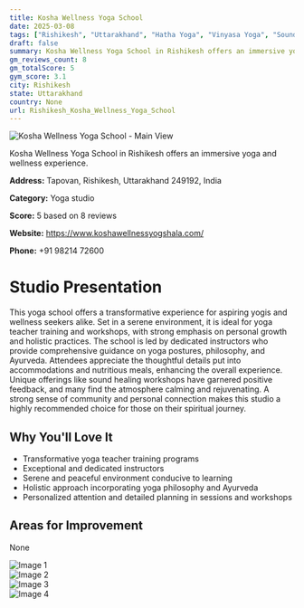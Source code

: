 ```yaml
---
title: Kosha Wellness Yoga School
date: 2025-03-08
tags: ["Rishikesh", "Uttarakhand", "Hatha Yoga", "Vinyasa Yoga", "Sound Healing", "serene atmosphere", "personalized experience", "Rishikesh"]  
draft: false
summary: Kosha Wellness Yoga School in Rishikesh offers an immersive yoga and wellness experience.
gm_reviews_count: 8
gm_totalScore: 5
gym_score: 3.1
city: Rishikesh
state: Uttarakhand
country: None
url: Rishikesh_Kosha_Wellness_Yoga_School
---
```


<div className="aspect-[16/9] relative my-8">
  <img 
    src="https://lh5.googleusercontent.com/p/AF1QipO-Zamgha0sWHqQK8VPkdB8u6I0QqkrDM4U0rif=w1920-h1080-k-no"
    alt="Kosha Wellness Yoga School - Main View"
    className="object-cover absolute inset-0 w-full h-full rounded-lg"
  />
</div>

Kosha Wellness Yoga School in Rishikesh offers an immersive yoga and wellness experience.

**Address:** Tapovan, Rishikesh, Uttarakhand 249192, India

**Category:** Yoga studio

**Score:** 5 based on 8 reviews

**Website:** https://www.koshawellnessyogshala.com/

**Phone:** +91 98214 72600

# Studio Presentation

This yoga school offers a transformative experience for aspiring yogis and wellness seekers alike. Set in a serene environment, it is ideal for yoga teacher training and workshops, with strong emphasis on personal growth and holistic practices. The school is led by dedicated instructors who provide comprehensive guidance on yoga postures, philosophy, and Ayurveda. Attendees appreciate the thoughtful details put into accommodations and nutritious meals, enhancing the overall experience. Unique offerings like sound healing workshops have garnered positive feedback, and many find the atmosphere calming and rejuvenating. A strong sense of community and personal connection makes this studio a highly recommended choice for those on their spiritual journey.



## Why You'll Love It

- Transformative yoga teacher training programs
- Exceptional and dedicated instructors
- Serene and peaceful environment conducive to learning
- Holistic approach incorporating yoga philosophy and Ayurveda
- Personalized attention and detailed planning in sessions and workshops

## Areas for Improvement

None

<div className="grid grid-cols-1 xl:grid-cols-2 gap-4 my-8">
<div className="aspect-[4/3] relative"><img src="https://lh5.googleusercontent.com/p/AF1QipPZrOU8GH6vQyfMFbkTr3GRANNrcWuEkp4U3nMT=w1920-h1080-k-no" alt="Image 1" className="object-cover absolute inset-0 w-full h-full rounded-lg" /></div>
<div className="aspect-[4/3] relative"><img src="https://lh5.googleusercontent.com/p/AF1QipOzyHBAX7eW4g_13pqVXK5E_xwU4TMO2bp9L1WP=w1920-h1080-k-no" alt="Image 2" className="object-cover absolute inset-0 w-full h-full rounded-lg" /></div>
<div className="aspect-[4/3] relative"><img src="https://lh5.googleusercontent.com/p/AF1QipO58KBUJEcKk1TOCfJLZBR8xXsJJaPopBxaSioU=w1920-h1080-k-no" alt="Image 3" className="object-cover absolute inset-0 w-full h-full rounded-lg" /></div>
<div className="aspect-[4/3] relative"><img src="https://lh5.googleusercontent.com/p/AF1QipOYQyZvomhGzxbbtyigNmE68ZLh4tvq5OYsN0nh=w1920-h1080-k-no" alt="Image 4" className="object-cover absolute inset-0 w-full h-full rounded-lg" /></div>
</div>